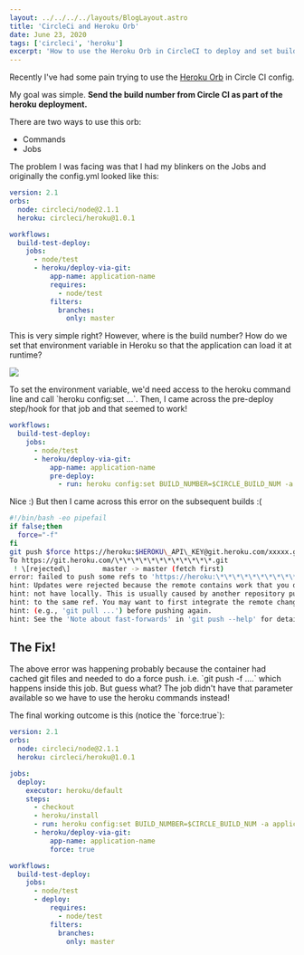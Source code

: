 ```yaml
---
layout: ../../../../layouts/BlogLayout.astro
title: 'CircleCi and Heroku Orb'
date: June 23, 2020
tags: ['circleci', 'heroku']
excerpt: 'How to use the Heroku Orb in CircleCI to deploy and set build numbers as environment variables.'
---
```


Recently I've had some pain trying to use the [Heroku Orb](https://circleci.com/orbs/registry/orb/circleci/heroku#quick-start) in Circle CI config.

My goal was simple. **Send the build number from Circle CI as part of the heroku deployment.**

There are two ways to use this orb:

- Commands
- Jobs

The problem I was facing was that I had my blinkers on the Jobs and originally the config.yml looked like this:

```yaml
version: 2.1
orbs:
  node: circleci/node@2.1.1
  heroku: circleci/heroku@1.0.1

workflows:
  build-test-deploy:
    jobs:
      - node/test
      - heroku/deploy-via-git:
          app-name: application-name
          requires:
            - node/test
          filters:
            branches:
              only: master
```

This is very simple right? However, where is the build number? How do we set that environment variable in
Heroku so that the application can load it at runtime?

![](https://dejanvasic.wordpress.com/wp-content/uploads/2020/06/image.png?w=1024)

To set the environment variable, we'd need access to the heroku command line and call \`heroku config:set ...\`.
Then, I came across the pre-deploy step/hook for that job and that seemed to work!

```yaml
workflows:
  build-test-deploy:
    jobs:
      - node/test
      - heroku/deploy-via-git:
          app-name: application-name
          pre-deploy:
            - run: heroku config:set BUILD_NUMBER=$CIRCLE_BUILD_NUM -a application-name
```

Nice :) But then I came across this error on the subsequent builds :(

```sh
#!/bin/bash -eo pipefail
if false;then
  force="-f"
fi
git push $force https://heroku:$HEROKU\_API\_KEY@git.heroku.com/xxxxx.git $CIRCLE\_BRANCH:master
To https://git.heroku.com/\*\*\*\*\*\*\*\*\*\*\*\*.git
 ! \[rejected\]        master -> master (fetch first)
error: failed to push some refs to 'https://heroku:\*\*\*\*\*\*\*\*\*\*\*\*\*\*\*\*\*\*\*\*\*\*\*\*\*\*\*\*\*\*\*\*\*\*\*\*@git.heroku.com/\*\*\*\*\*\*\*\*\*\*\*\*.git'
hint: Updates were rejected because the remote contains work that you do
hint: not have locally. This is usually caused by another repository pushing
hint: to the same ref. You may want to first integrate the remote changes
hint: (e.g., 'git pull ...') before pushing again.
hint: See the 'Note about fast-forwards' in 'git push --help' for details.

```

## The Fix!

The above error was happening probably because the container had cached git files and needed to do a force push. i.e. \`git push -f ....\` which happens inside this job. But guess what? The job didn't have that parameter available so we have to use the heroku commands instead!

The final working outcome is this (notice the \`force:true\`):

```yaml
version: 2.1
orbs:
  node: circleci/node@2.1.1
  heroku: circleci/heroku@1.0.1

jobs:
  deploy:
    executor: heroku/default
    steps:
      - checkout
      - heroku/install
      - run: heroku config:set BUILD_NUMBER=$CIRCLE_BUILD_NUM -a application-name
      - heroku/deploy-via-git:
          app-name: application-name
          force: true

workflows:
  build-test-deploy:
    jobs:
      - node/test
      - deploy:
          requires:
            - node/test
          filters:
            branches:
              only: master
```
